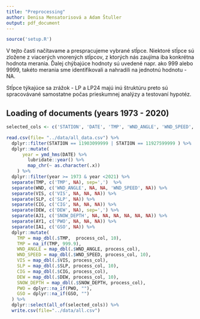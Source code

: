 ```yaml
---
title: "Preprocessing"
author: Denisa Mensatorisová a Adam Štuller
output: pdf_document
---
```


```r
source('setup.R')
```

V tejto časti načítavame a prespracujeme vybrané stĺpce. Niektoré stĺpce sú zložene z viacerých vnorených stĺpcov, z ktorých nás zaujíma iba konkrétna hodnota merania. Ďalej chýbajúce hodnoty sú uvedené napr. ako 999 alebo 9999, takéto merania sme identifikovali a nahradili na jednotnú hodnotu - NA.

Stĺpce týkajúce sa zrážok - LP a LP24 majú inú štruktúru preto sú spracovávané samostatne počas prieskumnej analýzy a testovaní hypotéz.


## Loading of documents (years 1973 - 2020)

```r

selected_cols <- c('STATION', 'DATE', 'TMP', 'WND_ANGLE', 'WND_SPEED', 'VIS', 'SLP', 'CIG', 'DEW','SNOW_DEPTH', 'PWO','GSO', 'LP', 'LP24')

```

```r
read.csv(file= "../data/all_data.csv") %>% 
  dplyr::filter(STATION == 11903099999 | STATION == 11927599999 ) %>%
  dplyr::mutate(
      year = ymd_hms(DATE) %>% 
        lubridate::year() %>% 
        map_chr(~ as.character(.x))
    ) %>%
  dplyr::filter(year >= 1973 & year <2021) %>%
  separate(TMP, c('TMP', NA), sep=',')  %>% 
  separate(WND, c('WND_ANGLE', NA, NA, 'WND_SPEED', NA)) %>%
  separate(VIS, c('VIS', NA, NA, NA)) %>% 
  separate(SLP, c('SLP', NA)) %>% 
  separate(CIG, c('CIG', NA, NA, NA)) %>% 
  separate(DEW, c('DEW', NA), sep=',') %>% 
  separate(AJ1, c('SNOW_DEPTH', NA, NA, NA, NA, NA, NA)) %>%
  separate(AY1, c('PWO', NA, NA, NA)) %>% 
  separate(IA1, c('GSO', NA)) %>%
  dplyr::mutate(
    TMP = map_dbl(.$TMP,  process_col, 10),
    TMP = na_if(TMP, 999.9),
    WND_ANGLE = map_dbl(.$WND_ANGLE, process_col),
    WND_SPEED = map_dbl(.$WND_SPEED, process_col, 10),
    VIS = map_dbl(.$VIS, process_col),
    SLP = map_dbl(.$SLP, process_col, 10),
    CIG = map_dbl(.$CIG, process_col),
    DEW = map_dbl(.$DEW, process_col, 10),
    SNOW_DEPTH = map_dbl(.$SNOW_DEPTH, process_col),
    PWO = dplyr::na_if(PWO, ""),
    GSO = dplyr::na_if(GSO, "")
  ) %>%
  dplyr::select(all_of(selected_cols)) %>% 
  write.csv(file="../data/all.csv")

```
